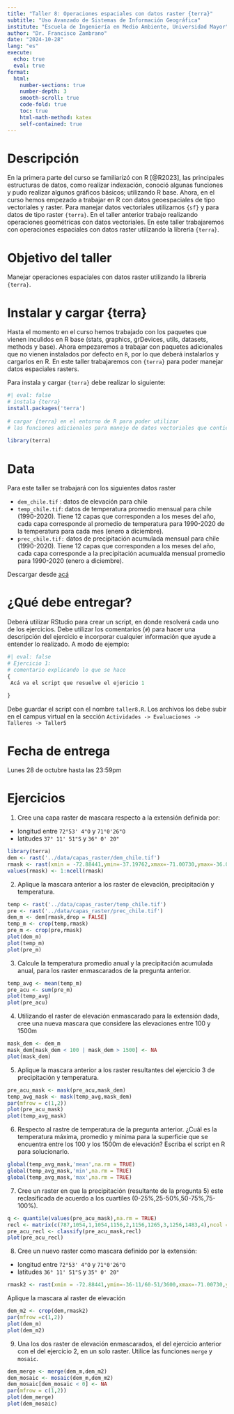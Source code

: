 ```yaml
---
title: "Taller 8: Operaciones espaciales con datos raster {terra}"
subtitle: "Uso Avanzado de Sistemas de Información Geográfica"
institute: "Escuela de Ingeniería en Medio Ambiente, Universidad Mayor"
author: "Dr. Francisco Zambrano"
date: "2024-10-28"
lang: "es"
execute:
  echo: true
  eval: true
format:
  html:
    number-sections: true
    number-depth: 3
    smooth-scroll: true
    code-fold: true
    toc: true
    html-math-method: katex
    self-contained: true
---
```


# Descripción


En la primera parte del curso se familiarizó con R [@R2023], las principales estructuras de datos, como realizar indexación, conoció algunas funciones y pudo realizar algunos gráficos básicos; utilizando R base. Ahora, en el curso hemos empezado a trabajar en R con datos geoespaciales de tipo vectoriales y raster. Para manejar datos vectoriales utilizamos `{sf}` y para datos de tipo raster `{terra}`. En el taller anterior trabajo realizando operaciones geométricas con datos vectoriales. En este taller trabajaremos con operaciones espaciales con datos raster utilizando la libreria `{terra}`.

# Objetivo del taller

Manejar operaciones espaciales con datos raster utilizando la libreria `{terra}`.


# Instalar y cargar {terra}

Hasta el momento en el curso hemos trabajado con los paquetes que vienen inculidos en R base (stats, graphics, grDevices, utils, datasets, methods y base). Ahora empezaremos a trabajar con paquetes adicionales que no vienen instalados por defecto en `R`, por lo que deberá instalarlos y cargarlos en R. En este taller trabajaremos con `{terra}` para poder manejar datos espaciales rasters.


Para instala y cargar `{terra}` debe realizar lo siguiente:

```r
#| eval: false
# instala {terra}
install.packages('terra')
 
# cargar {terra} en el entorno de R para poder utilizar 
# las funciones adicionales para manejo de datos vectoriales que contiene
 
library(terra)
```

# Data

Para este taller se trabajará con los siguientes datos raster

+ `dem_chile.tif` : datos de elevación para chile
+ `temp_chile.tif`: datos de temperatura promedio mensual para chile (1990-2020). Tiene 12 capas que corresponden a los meses del año, cada capa corresponde al promedio de temperatura para 1990-2020 de la temperatura para cada mes (enero a diciembre).
+ `prec_chile.tif:` datos de precipitación acumulada mensual para chile (1990-2020). Tiene 12 capas que corresponden a los meses del año, cada capa corresponde a la precipitación acumualda mensual promedio para 1990-2020 (enero a diciembre).

Descargar desde [acá](https://drive.google.com/drive/folders/1gXapUcoHkQxNBm0-WDBpmZxmMGSnbRob?usp=sharing)

# ¿Qué debe entregar?

Deberá utilizar RStudio para crear un script, en donde resolverá cada uno de los ejercicios. Debe utilizar los comentarios (`#`) para hacer una descripción del ejercicio e incorporar cualquier información que ayude a entender lo realizado. A modo de ejemplo:

```r
#| eval: false
# Ejercicio 1:
# comentario explicando lo que se hace
{
 Acá va el script que resuelve el ejericio 1
  
}
```


Debe guardar el script con el nombre `taller8.R`. Los archivos los debe subir en el campus virtual en la sección `Actividades -> Evaluaciones -> Talleres -> Taller5`


# Fecha de entrega

Lunes 28 de octubre hasta las 23:59pm


# Ejercicios

1. Cree una capa raster de mascara respecto a la extensión definida por:
+ longitud entre `72°53' 4"O`  y `71°0'26"O` 
+ latitudes `37° 11' 51"S` y `36° 0' 20"`

```r
library(terra)
dem <- rast('../data/capas_raster/dem_chile.tif')
rmask <- rast(xmin = -72.88441,ymin=-37.19762,xmax=-71.00730,ymax=-36.00556)
values(rmask) <- 1:ncell(rmask)
```

2. Aplique la mascara anterior a los raster de elevación, precipitación y temperatura.

```r
temp <- rast('../data/capas_raster/temp_chile.tif')
pre <- rast('../data/capas_raster/prec_chile.tif')
dem_m <- dem[rmask,drop = FALSE]
temp_m <- crop(temp,rmask)
pre_m <- crop(pre,rmask)
plot(dem_m)
plot(temp_m)
plot(pre_m)
```

3. Calcule la temperatura promedio anual y la precipitación acumulada anual, para los raster enmascarados de la pregunta anterior.

```r
temp_avg <- mean(temp_m)
pre_acu <- sum(pre_m)
plot(temp_avg)
plot(pre_acu)
```

4. Utilizando el raster de elevación enmascarado para la extensión dada, cree una nueva mascara que considere las elevaciones entre 100 y 1500m

```r
mask_dem <- dem_m
mask_dem[mask_dem < 100 | mask_dem > 1500] <- NA
plot(mask_dem)
```

5. Aplique la mascara anterior a los raster resultantes del ejercicio 3 de precipitación y temperatura.

```r
pre_acu_mask <- mask(pre_acu,mask_dem)
temp_avg_mask <- mask(temp_avg,mask_dem)
par(mfrow = c(1,2))
plot(pre_acu_mask)
plot(temp_avg_mask)
```

6. Respecto al rastre de temperatura de la pregunta anterior. ¿Cuál es la temperatura máxima, promedio y mínima para la superficie que se encuentra entre los 100 y los 1500m de elevación? Escriba el script en R para solucionarlo.

```r
global(temp_avg_mask,'mean',na.rm = TRUE)
global(temp_avg_mask,'min',na.rm = TRUE)
global(temp_avg_mask,'max',na.rm = TRUE)
```

7. Cree un raster en que la precipitación (resultante de la pregunta 5) este reclasificada de acuerdo a los cuartiles (0-25%,25-50%,50-75%,75-100%).

```r
q <- quantile(values(pre_acu_mask),na.rm = TRUE)
recl <- matrix(c(787,1054,1,1054,1156,2,1156,1265,3,1256,1483,4),ncol = 3,byrow = TRUE)
pre_acu_recl <- classify(pre_acu_mask,recl)
plot(pre_acu_recl)
```

8. Cree un nuevo raster como mascara definido por la extensión:
+ longitud entre `72°53' 4"O`  y `71°0'26"O` 
+ latitudes `36° 11' 51"S` y `35° 0' 20"`

```r
rmask2 <- rast(xmin = -72.88441,ymin=-36-11/60-51/3600,xmax=-71.00730,ymax=-35-20/3600)
```

 Aplique la mascara al raster de elevación
 
```r
dem_m2 <- crop(dem,rmask2)
par(mfrow =c(1,2))
plot(dem_m)
plot(dem_m2)
```
 
9. Una los dos raster de elevación enmascarados, el del ejercicio anterior con el del ejercicio 2, en un solo raster. Utilice las funciones `merge` y `mosaic`.

```r
dem_merge <- merge(dem_m,dem_m2)
dem_mosaic <- mosaic(dem_m,dem_m2)
dem_mosaic[dem_mosaic < 0] <- NA
par(mfrow = c(1,2))
plot(dem_merge)
plot(dem_mosaic)
```




